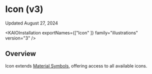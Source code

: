 
<Meta title="Illustrations/Icon/Icon (v3)/Usage Guidelines" />

# Icon (v3)

Updated August 27, 2024

<ResourceLinks
  sourceCode="https://github.com/cultureamp/kaizen-design-system/tree/main/packages/components/src/__illustrations__/Icon/v3"
  apiSpecification="/?path=/docs/illustrations-icon-v3-api-specification--docs"
/>

<KAIOInstallation exportNames={["Icon" ]} family="illustrations" version="3" />

## Overview

Icon extends [Material Symbols](https://fonts.google.com/icons), offering access to all available icons.

<Canvas of={IconStories.Playground} />
<Controls of={IconStories.Playground} />
